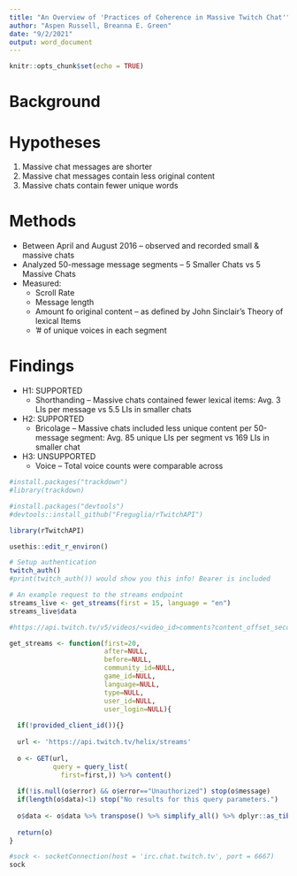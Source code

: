 ```yaml
---
title: "An Overview of 'Practices of Coherence in Massive Twitch Chat'"
author: "Aspen Russell, Breanna E. Green"
date: "9/2/2021"
output: word_document
---
```


```r
knitr::opts_chunk$set(echo = TRUE)
```

# Background


# Hypotheses
  1. Massive chat messages are shorter
  2. Massive chat messages contain less original content
  3. Massive chats contain fewer unique words

# Methods
 * Between April and August 2016 -- observed and recorded small & massive chats
 * Analyzed 50-message message segments -- 5 Smaller Chats vs 5 Massive Chats
 * Measured:
    + Scroll Rate
    + Message length
    + Amount fo original content -- as defined by John Sinclair's Theory of lexical Items
    + '# of unique voices in each segment

# Findings
  * H1: SUPPORTED
    + Shorthanding -- Massive chats contained fewer lexical items: Avg. 3 LIs per message vs 5.5 LIs in smaller chats
  * H2: SUPPORTED
    + Bricolage -- Massive chats included less unique content per 50-message segment: Avg. 85 unique LIs per segment vs 169 LIs in smaller chat
  * H3: UNSUPPORTED
    + Voice -- Total voice counts were comparable across

```r
#install.packages("trackdown")
#library(trackdown)

#install.packages("devtools")
#devtools::install_github("Freguglia/rTwitchAPI")

library(rTwitchAPI)

```




```r
usethis::edit_r_environ()
```

```r
# Setup authentication
twitch_auth()
#print(twitch_auth()) would show you this info! Bearer is included

# An example request to the streams endpoint
streams_live <- get_streams(first = 15, language = "en")
streams_live$data

#https://api.twitch.tv/v5/videos/<video_id>comments?content_offset_seconds=1000
```





```r
get_streams <- function(first=20,
                        after=NULL,
                        before=NULL,
                        community_id=NULL,
                        game_id=NULL,
                        language=NULL,
                        type=NULL,
                        user_id=NULL,
                        user_login=NULL){
  
  if(!provided_client_id()){}
  
  url <- 'https://api.twitch.tv/helix/streams'
  
  o <- GET(url,
           query = query_list(
             first=first,)) %>% content()
  
  if(!is.null(o$error) && o$error=="Unauthorized") stop(o$message)
  if(length(o$data)<1) stop("No results for this query parameters.")
  
  o$data <- o$data %>% transpose() %>% simplify_all() %>% dplyr::as_tibble()
  
  return(o)
}

```

```r
#sock <- socketConnection(host = 'irc.chat.twitch.tv', port = 6667)
sock

```

